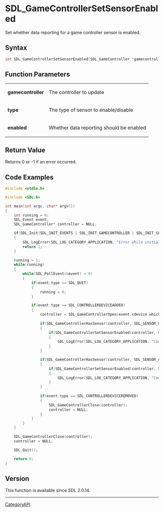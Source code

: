 = SDL_GameControllerSetSensorEnabled =

Set whether data reporting for a game controller sensor is enabled.

== Syntax ==

<syntaxhighlight lang='c'>
int SDL_GameControllerSetSensorEnabled(SDL_GameController *gamecontroller, SDL_SensorType type, SDL_bool enabled);
</syntaxhighlight>

== Function Parameters ==

{|
|'''gamecontroller'''
|The controller to update
|-
|'''type'''
|The type of sensor to enable/disable
|-
|'''enabled'''
|Whether data reporting should be enabled
|}

== Return Value ==

Returns 0 or -1 if an error occurred.

== Code Examples ==
<syntaxhighlight lang='c'>
#include <stdio.h>

#include <SDL.h>

int main(int argc, char* argv[])
{
    int running = 0;
    SDL_Event event;
    SDL_GameController* controller = NULL;

    if(SDL_Init(SDL_INIT_EVENTS | SDL_INIT_GAMECONTROLLER | SDL_INIT_SENSOR) < 0)
    {
        SDL_LogError(SDL_LOG_CATEGORY_APPLICATION, "Error while initializing SDL2 library : %s\n", SDL_GetError());
        return 1;
    }

    running = 1;
    while(running)
    {
        while(SDL_PollEvent(&event) > 0)
        {
            if(event.type == SDL_QUIT)
            {
                running = 0;
            }

            if(event.type == SDL_CONTROLLERDEVICEADDED)
            {
                controller = SDL_GameControllerOpen(event.cdevice.which);
            
                if(SDL_GameControllerHasSensor(controller, SDL_SENSOR_GYRO))
                {
                    if(SDL_GameControllerSetSensorEnabled(controller, SDL_SENSOR_GYRO, SDL_TRUE) < 0)
                    {
                        SDL_LogError(SDL_LOG_CATEGORY_APPLICATION, "Couldn't enable controller's gyroscope.\n");
                    }
                }

                if(SDL_GameControllerHasSensor(controller, SDL_SENSOR_ACCEL))
                {
                    if(SDL_GameControllerSetSensorEnabled(controller, SDL_SENSOR_ACCEL, SDL_TRUE) < 0)
                    {
                        SDL_LogError(SDL_LOG_CATEGORY_APPLICATION, "Couldn't enable controller's accelerometer.\n");
                    }
                }
                
                if(event.type == SDL_CONTROLLERDEVICEREMOVED)
                {
                    SDL_GameControllerClose(controller);
                    controller = NULL;
                }
            }
        }
    }

    SDL_GameControllerClose(controller);
    controller = NULL;

    SDL_Quit();

    return 0;
}
</syntaxhighlight>


== Version ==

This function is available since SDL 2.0.14.

----
[[CategoryAPI]]


